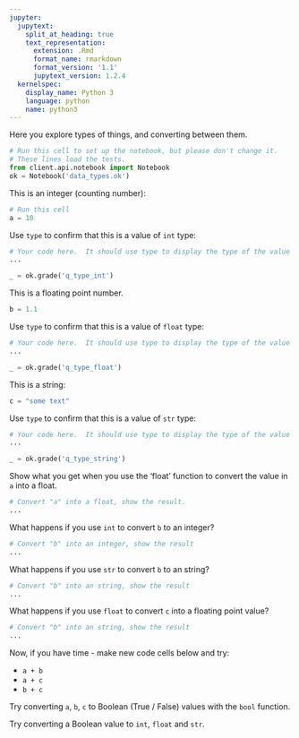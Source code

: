 ```yaml
---
jupyter:
  jupytext:
    split_at_heading: true
    text_representation:
      extension: .Rmd
      format_name: rmarkdown
      format_version: '1.1'
      jupytext_version: 1.2.4
  kernelspec:
    display_name: Python 3
    language: python
    name: python3
---
```


Here you explore types of things, and converting between them.

```python
# Run this cell to set up the notebook, but please don't change it.
# These lines load the tests.
from client.api.notebook import Notebook
ok = Notebook('data_types.ok')
```

This is an integer (counting number):

```python
# Run this cell
a = 10
```

Use `type` to confirm that this is a value of `int` type:

```python
# Your code here.  It should use type to display the type of the value in "a"
...
```

```python
_ = ok.grade('q_type_int')
```

This is a floating point number.

```python
b = 1.1
```

Use `type` to confirm that this is a value of `float` type:

```python
# Your code here.  It should use type to display the type of the value in "b"
...
```

```python
_ = ok.grade('q_type_float')
```

This is a string:

```python
c = "some text"
```

Use `type` to confirm that this is a value of `str` type:

```python
# Your code here.  It should use type to display the type of the value in "c"
...
```

```python
_ = ok.grade('q_type_string')
```

Show what you get when you use the 'float' function to convert the value in `a` into a float.

```python
# Convert "a" into a float, show the result.
...
```

What happens if you use `int` to convert `b` to an integer?

```python
# Convert "b" into an integer, show the result
...
```

What happens if you use `str` to convert `b` to an string?

```python
# Convert "b" into an string, show the result
...
```

What happens if you use `float` to convert `c` into a floating point value?

```python
# Convert "b" into an string, show the result
...
```

Now, if you have time - make new code cells below and try:

* `a + b`
* `a + c`
* `b + c`

Try converting `a`, `b`, `c` to Boolean (True / False) values with the `bool` function.

Try converting a Boolean value to `int`, `float` and `str`.
